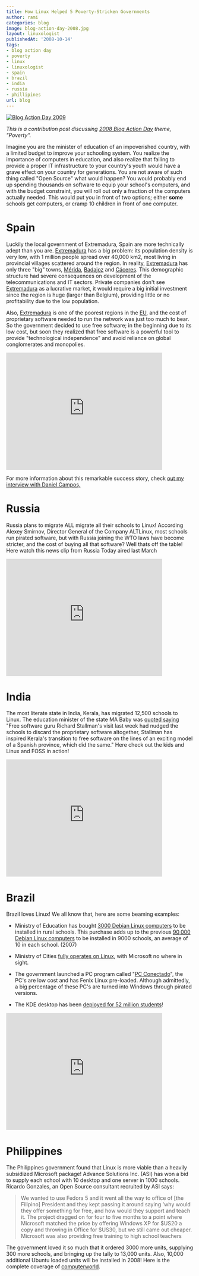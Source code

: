```yaml
---
title: How Linux Helped 5 Poverty-Stricken Governments
author: rami
categories: blog
image: blog-action-day-2008.jpg
layout: linuxologist
publishedAt: '2008-10-14'
tags:
- blog action day
- poverty
- linux
- linuxologist
- spain
- brazil
- india
- russia
- phillipines
url: blog
---
```


[![Blog Action Day 2009](/assets/images/content/blog/blog-action-day-2008.jpg)](http://blogactionday.org/)

_This is a contribution post discussing [2008 Blog Action Day](http://site.blogactionday.org/about/) theme, "Poverty"._

Imagine you are the minister of education of an impoverished country, with a limited budget to improve your schooling system. You realize the importance of computers in education, and also realize that failing to provide a proper IT infrastructure to your country's youth would have a grave effect on your country for generations. You are not aware of such thing called "Open Source" what would happen? You would probably end up spending thousands on software to equip your school's computers, and with the budget constraint, you will roll out only a fraction of the computers actually needed. This would put you in front of two options; either **some** schools get computers, or cramp 10 children in front of one computer.

# Spain

Luckily the local government of Extremadura, Spain are more technically adept than you are. [Extremadura](http://en.wikipedia.org/wiki/Extremadura) has a big problem: its population density is very low, with 1 million people spread over 40,000 km2, most living in provincial villages scattered around the region. In reality, [Extremadura](http://en.wikipedia.org/wiki/Extremadura) has only three "big" towns, [Mérida](http://en.wikipedia.org/wiki/M%C3%A9rida%2C_Spain), [Badajoz](http://en.wikipedia.org/wiki/Badajoz) and [Cáceres](http://en.wikipedia.org/wiki/C%C3%A1ceres%2C_Spain). This demographic structure had severe consequences on development of the telecommunications and IT sectors. Private companies don't see [Extremadura](http://en.wikipedia.org/wiki/Extremadura) as a lucrative market, it would require a big initial investment since the region is huge (larger than Belgium), providing little or no profitability due to the low population.

Also, [Extremadura](http://en.wikipedia.org/wiki/Extremadura) is one of the poorest regions in the [EU](http://en.wikipedia.org/wiki/Eu), and the cost of proprietary software needed to run the network was just too much to bear. So the government decided to use free software; in the beginning due to its low cost, but soon they realized that free software is a powerful tool to provide "technological independence" and avoid reliance on global conglomerates and monopolies.

<iframe width="420" height="315" src="https://www.youtube-nocookie.com/embed/nR8Oh0Js_lA?rel=0&amp;controls=0&amp;showinfo=0" frameborder="0" allowfullscreen></iframe>

For more information about this remarkable success story, check [out my interview with Daniel Campos,](/2008/02/07/an-interview-with-spanish-region-extremadura-linux-developer)

# Russia

Russia plans to migrate ALL migrate all their schools to Linux! According Alexey Smirnov, Director General of the Company ALTLinux, most schools run pirated software, but with Russia joining the WTO laws have become stricter, and the cost of buying all that software? Well thats off the table! Here watch this news clip from Russia Today aired last March

<iframe width="420" height="315" src="https://www.youtube-nocookie.com/embed/gYFWGRSH5Rw?rel=0&amp;controls=0&amp;showinfo=0" frameborder="0" allowfullscreen></iframe>

# India

The most literate state in India, Kerala, has migrated 12,500 schools to Linux. The education minister of the state MA Baby was [quoted saying](http://www.financialexpress.com/news/Kerala-logs-Microsoft-out/175487/) "Free software guru Richard Stallman's visit last week had nudged the schools to discard the proprietary software altogether, Stallman has inspired Kerala's transition to free software on the lines of an exciting model of a Spanish province, which did the same." Here check out the kids and Linux and FOSS in action!

<iframe width="420" height="315" src="https://www.youtube-nocookie.com/embed/OGKL8MG_O_E?rel=0&amp;controls=0&amp;showinfo=0" frameborder="0" allowfullscreen></iframe>

# Brazil

Brazil loves Linux! We all know that, here are some beaming examples:

* Ministry of Education has bought [3000 Debian Linux computers](http://times.debian.net/1199-Ministry-from-Brazil-buying-3000-with-four-terminal-Debian-computers.) to be installed in rural schools. This purchase adds up to the previous [90,000 Debian Linux computers](http://times.debian.net/1189-Brazil-Ministry-buying-90,000-Debian-GNU-Linux-machines) to be installed in 9000 schools, an average of 10 in each school. (2007)

* Ministry of Cities [fully operates on Linux](http://news.bbc.co.uk/2/hi/business/4602325.stm), with Microsoft no where in sight.
* The government launched a PC program called "[PC Conectado](http://www.google.com/translate?u=http%3A%2F%2Fwww.softwarelivre.gov.br%2Fnoticias%2Fpcconectado%2Fview&langpair=pt%7Cen&hl=en&ie=UTF8)", the PC's are low cost and has Fenix Linux pre-loaded. Although admittedly, a big percentage of these PC's are turned into Windows through pirated versions.
* The KDE desktop has been [deployed for 52 million students](http://linux.slashdot.org/article.pl?sid=08/04/25/1159232&from=rss)!

<iframe width="420" height="315" src="https://www.youtube-nocookie.com/embed/rPu_ONsrHeE?rel=0&amp;controls=0&amp;showinfo=0" frameborder="0" allowfullscreen></iframe>

# Philippines

The Philippines government found that Linux is more viable than a heavily subsidized Microsoft package! Advance Solutions Inc. (ASI) has won a bid to supply each school with 10 desktop and one server in 1000 schools. Ricardo Gonzales, an Open Source consultant recruited by ASI says:

> We wanted to use Fedora 5 and it went all the way to office of \[the Filipino\] President and they kept passing it around saying 'why would they offer something for free, and how would they support and teach it. The project dragged on for four to five months to a point where Microsoft matched the price by offering Windows XP for $US20 a copy and throwing in Office for $US30, but we still came out cheaper. Microsoft was also providing free training to high school teachers

The government loved it so much that it ordered 3000 more units, supplying 300 more schools, and bringing up the tally to 13,000 units. Also, 10,000 additional Ubuntu loaded units will be installed in 2008! Here is the complete coverage of [computerworld](http://www.computerworld.com.au/index.php/id;1163450117 "computerworld").
